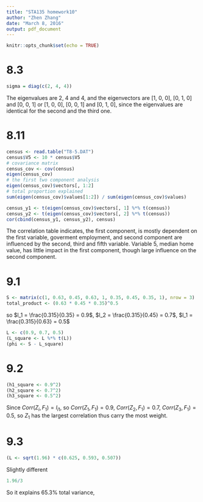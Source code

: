 ```yaml
---
title: "STA135 homework10"
author: "Zhen Zhang"
date: "March 8, 2016"
output: pdf_document
---
```


```r
knitr::opts_chunk$set(echo = TRUE)
```

# 8.3

```r
sigma = diag(c(2, 4, 4))
```

The eigenvalues are 2, 4 and 4, and the eigenvectors are [1, 0, 0], [0, 1, 0] and [0, 0, 1] or [1, 0, 0], [0, 0, 1] and [0, 1, 0], since the eigenvalues are identical for the second and the third one.

# 8.11

```r
census <- read.table("T8-5.DAT")
census$V5 <- 10 * census$V5
# covariance matrix
census_cov <- cov(census)
eigen(census_cov)
# the first two component analysis
eigen(census_cov)$vectors[, 1:2]
# total proportion explained
sum(eigen(census_cov)$values[1:2]) / sum(eigen(census_cov)$values)
```

```r
census_y1 <- t(eigen(census_cov)$vectors[, 1] %*% t(census))
census_y2 <- t(eigen(census_cov)$vectors[, 2] %*% t(census))
cor(cbind(census_y1, census_y2), census)
```

The correlation table indicates, the first component, is mostly dependent on the first variable, goverment employment, and second component are influenced by the second, third and fifth variable. Variable 5, median home value, has little impact in the first component, though large influence on the second component.

# 9.1

```r
S <- matrix(c(1, 0.63, 0.45, 0.63, 1, 0.35, 0.45, 0.35, 1), nrow = 3)
total_product <- (0.63 * 0.45 * 0.35)^0.5
```

so $l_1 = \frac{0.315}{0.35} = 0.9$, $l_2 = \frac{0.315}{0.45} = 0.7$, $l_1 = \frac{0.315}{0.63} = 0.5$

```r
L <- c(0.9, 0.7, 0.5)
(L_square <- L %*% t(L))
(phi <- S - L_square)
```

# 9.2

```r
(h1_square <- 0.9^2)
(h2_square <- 0.7^2)
(h3_square <- 0.5^2)
```

Since $Corr(Z_i, F_1) = l_{i1}$, so $Corr(Z_1, F_1) = 0.9$, $Corr(Z_2, F_1) = 0.7$, $Corr(Z_3, F_1) = 0.5$, so $Z_1$ has the largest correlation thus carry the most weight.

# 9.3 

```r
(L <- sqrt(1.96) * c(0.625, 0.593, 0.507))
```

Slightly different

```r
1.96/3
```

So it explains 65.3\% total variance,
